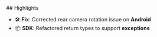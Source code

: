 <Update label="v1.5.3" description="2024-12-22">
  ## Highlights

  - 🛠️ **Fix**: Corrected rear camera rotation issue on **Android**
  - 📦 **SDK**: Refactored return types to support **exceptions**
</Update>